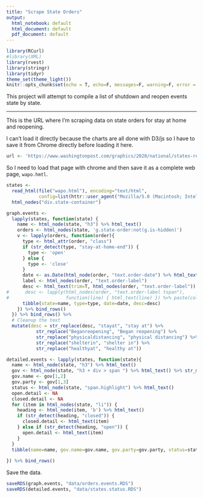 ```yaml
---
title: "Scrape State Orders"
output:
  html_notebook: default
  html_document: default
  pdf_document: default
---
```


```r
library(RCurl)
#library(XML)
library(rvest)
library(stringr)
library(tidyr)
theme_set(theme_light())
knitr::opts_chunk$set(echo = T, echo=F, messages=F, warning=F, error = F, cache=T)
```

<style type="text/css">
.table {
    width: inherit;
    max-width: 100%;
    margin-bottom: 20px;
}
</style>

This project will attempt to compile a list of shutdown and reopen events state by state.


--------------------

This is the URL where I'm scraping data on state orders for stay at home and reopening.

I can't load it directly because the charts are all done with D3/js so I have to save it from Chrome directly before loading it here.

```r
url <- 'https://www.washingtonpost.com/graphics/2020/national/states-reopening-coronavirus-map/?itid=lk_inline_manual_3&itid=lk_inline_manual_3&tid=lk_inline_manual_3&tid=lk_inline_manual_3'
```

So I need to load that page with chrome and then save it as a complete web page, `wapo.hmtl`.

```r
states <- 
  read_html(file("wapo.html"), encoding="text/html", 
            config=list(httr::user_agent("Mozilla/5.0 (Macintosh; Intel Mac OS X 10_15_4) AppleWebKit/537.36 (KHTML, like Gecko) Chrome/83.0.4103.61 Safari/537.36"))) %>%
  html_nodes("div.state-container")

graph.events <- 
  lapply(states, function(state) {
    name <- html_node(state, "h3") %>% html_text()
    orders <- html_nodes(state, 'g.state-order:not(g.is-hidden)')
    v <- lapply(orders, function(order){
      type <- html_attr(order, "class")
      if (str_detect(type, "stay-at-home-end")) {
        type <- 'open'
      } else {
        type <- 'close'
      }
      date <- as.Date(html_node(order, "text.order-date") %>% html_text() %>% strptime("%B %e"))
      label <- html_nodes(order, "text.order-label")
      desc <- html_text(trim=T, html_nodes(order, "text.order-label"))
#      desc <- lapply(html_nodes(order, "text.order-label tspan"),
#                     function(line) { html_text(line) }) %>% paste(collapse=' ')
      tibble(state=name, type=type, date=date, desc=desc)
    }) %>% bind_rows()
  }) %>% bind_rows() %>%
  # Cleanup the text
  mutate(desc = str_replace(desc, "stayat", "stay at") %>%
           str_replace("Beganreopening", "Began reopening") %>%
           str_replace("physicaldistancing", "physical distancing") %>%
           str_replace("shelterin", "shelter in") %>%
           str_replace("healthyat", "healthy at"))

detailed.events <- lapply(states, function(state){
  name <- html_node(state, "h3") %>% html_text()
  gov <- html_node(state, "h3 + div > span ") %>% html_text() %>% str_match("Governor: (.*) \\((.)\\)")
  gov.name <- gov[1,2]
  gov.party <- gov[1,3]
  status <- html_node(state, "span.highlight") %>% html_text()
  open.detail <- NA
  closed.detail <- NA
  for (item in html_nodes(state, "li")) {
    heading <- html_node(item, 'b') %>% html_text()
    if (str_detect(heading, "closed")) {
      closed.detail <- html_text(item)
    } else if (str_detect(heading, "open")) {
      open.detail <- html_text(item)
    }
  }
  tibble(name=name, gov.name=gov.name, gov.party=gov.party, status=status, still_open = open.detail, still_closed = closed.detail)
  
}) %>% bind_rows()

```

Save the data.

```r
saveRDS(graph.events, "data/orders.events.RDS")
saveRDS(detailed.events, "data/states.status.RDS")

```
